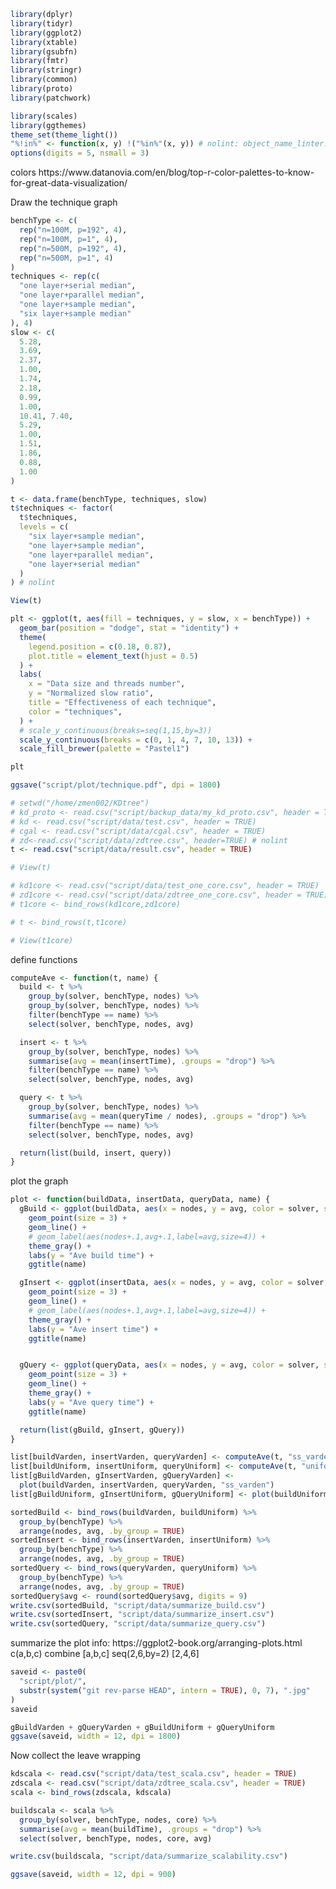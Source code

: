 
```r
library(dplyr)
library(tidyr)
library(ggplot2)
library(xtable)
library(gsubfn)
library(fmtr)
library(stringr)
library(common)
library(proto)
library(patchwork)

library(scales)
library(ggthemes)
theme_set(theme_light())
"%!in%" <- function(x, y) !("%in%"(x, y)) # nolint: object_name_linter.
options(digits = 5, nsmall = 3)
```

colors
https://www.datanovia.com/en/blog/top-r-color-palettes-to-know-for-great-data-visualization/


Draw the technique graph
```r
benchType <- c(
  rep("n=100M, p=192", 4),
  rep("n=100M, p=1", 4),
  rep("n=500M, p=192", 4),
  rep("n=500M, p=1", 4)
)
techniques <- rep(c(
  "one layer+serial median",
  "one layer+parallel median",
  "one layer+sample median",
  "six layer+sample median"
), 4)
slow <- c(
  5.28,
  3.69,
  2.37,
  1.00,
  1.74,
  2.18,
  0.99,
  1.00,
  10.41, 7.40,
  5.29,
  1.00,
  1.51,
  1.86,
  0.88,
  1.00
)

t <- data.frame(benchType, techniques, slow)
t$techniques <- factor(
  t$techniques,
  levels = c(
    "six layer+sample median",
    "one layer+sample median",
    "one layer+parallel median",
    "one layer+serial median"
  )
) # nolint

View(t)

plt <- ggplot(t, aes(fill = techniques, y = slow, x = benchType)) +
  geom_bar(position = "dodge", stat = "identity") +
  theme(
    legend.position = c(0.18, 0.87),
    plot.title = element_text(hjust = 0.5)
  ) +
  labs(
    x = "Data size and threads number",
    y = "Normalized slow ratio",
    title = "Effectiveness of each technique",
    color = "techniques",
  ) +
  # scale_y_continuous(breaks=seq(1,15,by=3))
  scale_y_continuous(breaks = c(0, 1, 4, 7, 10, 13)) +
  scale_fill_brewer(palette = "Pastel1")

plt

ggsave("script/plot/technique.pdf", dpi = 1800)
```



```r
# setwd("/home/zmen002/KDtree")
# kd_proto <- read.csv("script/backup_data/my_kd_proto.csv", header = TRUE)
# kd <- read.csv("script/data/test.csv", header = TRUE)
# cgal <- read.csv("script/data/cgal.csv", header = TRUE)
# zd<-read.csv("script/data/zdtree.csv", header=TRUE) # nolint
t <- read.csv("script/data/result.csv", header = TRUE)

# View(t)

# kd1core <- read.csv("script/data/test_one_core.csv", header = TRUE)
# zd1core <- read.csv("script/data/zdtree_one_core.csv", header = TRUE)
# t1core <- bind_rows(kd1core,zd1core)

# t <- bind_rows(t,t1core)

# View(t1core)
```

define functions 
```r
computeAve <- function(t, name) {
  build <- t %>%
    group_by(solver, benchType, nodes) %>%
    group_by(solver, benchType, nodes) %>%
    filter(benchType == name) %>%
    select(solver, benchType, nodes, avg)

  insert <- t %>%
    group_by(solver, benchType, nodes) %>%
    summarise(avg = mean(insertTime), .groups = "drop") %>%
    filter(benchType == name) %>%
    select(solver, benchType, nodes, avg)

  query <- t %>%
    group_by(solver, benchType, nodes) %>%
    summarise(avg = mean(queryTime / nodes), .groups = "drop") %>%
    filter(benchType == name) %>%
    select(solver, benchType, nodes, avg)

  return(list(build, insert, query))
}
```

plot the graph
```r
plot <- function(buildData, insertData, queryData, name) {
  gBuild <- ggplot(buildData, aes(x = nodes, y = avg, color = solver, shape = solver)) +
    geom_point(size = 3) +
    geom_line() +
    # geom_label(aes(nodes+.1,avg+.1,label=avg,size=4)) +
    theme_gray() +
    labs(y = "Ave build time") +
    ggtitle(name)

  gInsert <- ggplot(insertData, aes(x = nodes, y = avg, color = solver, shape = solver)) +
    geom_point(size = 3) +
    geom_line() +
    # geom_label(aes(nodes+.1,avg+.1,label=avg,size=4)) +
    theme_gray() +
    labs(y = "Ave insert time") +
    ggtitle(name)


  gQuery <- ggplot(queryData, aes(x = nodes, y = avg, color = solver, shape = solver)) +
    geom_point(size = 3) +
    geom_line() +
    theme_gray() +
    labs(y = "Ave query time") +
    ggtitle(name)

  return(list(gBuild, gInsert, gQuery))
}
```


```r
list[buildVarden, insertVarden, queryVarden] <- computeAve(t, "ss_varden")
list[buildUniform, insertUniform, queryUniform] <- computeAve(t, "uniform")
list[gBuildVarden, gInsertVarden, gQueryVarden] <-
  plot(buildVarden, insertVarden, queryVarden, "ss_varden")
list[gBuildUniform, gInsertUniform, gQueryUniform] <- plot(buildUniform, insertUniform, queryUniform, "uniform")

sortedBuild <- bind_rows(buildVarden, buildUniform) %>%
  group_by(benchType) %>%
  arrange(nodes, avg, .by_group = TRUE)
sortedInsert <- bind_rows(insertVarden, insertUniform) %>%
  group_by(benchType) %>%
  arrange(nodes, avg, .by_group = TRUE)
sortedQuery <- bind_rows(queryVarden, queryUniform) %>%
  group_by(benchType) %>%
  arrange(nodes, avg, .by_group = TRUE)
sortedQuery$avg <- round(sortedQuery$avg, digits = 9)
write.csv(sortedBuild, "script/data/summarize_build.csv")
write.csv(sortedInsert, "script/data/summarize_insert.csv")
write.csv(sortedQuery, "script/data/summarize_query.csv")
```

summarize the plot info: https://ggplot2-book.org/arranging-plots.html
c(a,b,c) combine [a,b,c]
seq(2,6,by=2) [2,4,6]

```r
saveid <- paste0(
  "script/plot/",
  substr(system("git rev-parse HEAD", intern = TRUE), 0, 7), ".jpg"
)
saveid

gBuildVarden + gQueryVarden + gBuildUniform + gQueryUniform
ggsave(saveid, width = 12, dpi = 1800)
```

Now collect the leave wrapping
```r
kdscala <- read.csv("script/data/test_scala.csv", header = TRUE)
zdscala <- read.csv("script/data/zdtree_scala.csv", header = TRUE)
scala <- bind_rows(zdscala, kdscala)

buildscala <- scala %>%
  group_by(solver, benchType, nodes, core) %>%
  summarise(avg = mean(buildTime), .groups = "drop") %>%
  select(solver, benchType, nodes, core, avg)

write.csv(buildscala, "script/data/summarize_scalability.csv")

ggsave(saveid, width = 12, dpi = 900)
```
